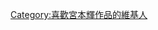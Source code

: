 {{Userbox
  |border-c = #000000
  |border-s = 1
  |id-c     = #cc0000
  |id-s     = 
  |id-fc    = #ffffff
  |info-c   = #ffffff
  |info-s   = 10
  |info-fc  = #000000
  |id       = {{lang|ja|宮本<br>輝}}
  |info     = 這個用戶喜歡'''[[宮本輝]]'''的作品。
}}

[[Category:喜歡宮本輝作品的維基人]]